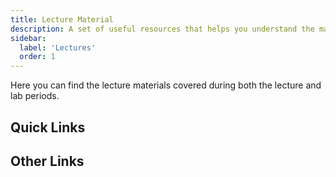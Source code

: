 ```yaml
---
title: Lecture Material 
description: A set of useful resources that helps you understand the material.
sidebar:
  label: 'Lectures'
  order: 1
---
```



Here you can find the lecture materials covered during both the lecture and lab periods.


## Quick Links

<CardGrid>	
    <LinkCard title="REST" href="rest/resources" />  
    <LinkCard title="Pagination & Filtering" href="pagination/rest-filtering" />  
    <LinkCard title="Securing Web Services" href="security/aa" />      
    <LinkCard title="Implementation" href="../implementation/result-pattern" />  		
</CardGrid>

## Other Links
<CardGrid>	                
    <LinkCard title="PHP" href="../php/" />  		
    <LinkCard title="JavaScript" href="../javascript/ajax" />  		
</CardGrid>
